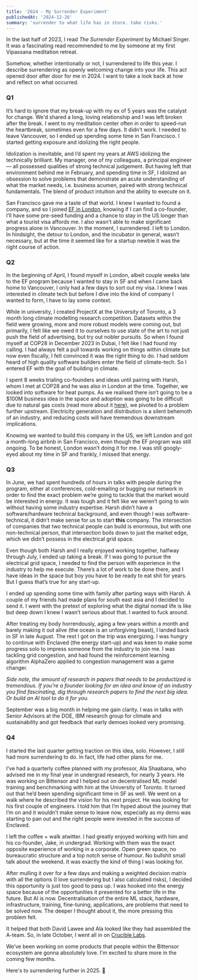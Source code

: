 ```yaml
---
title: '2024 - My Surrender Experiment'
publishedAt: '2024-12-26'
summary: 'surrender to what life has in store. take risks.'
---
```


In the last half of 2023, I read *The Surrender Experiment* by Michael Singer. It was a fascinating read recommended to me by someone at my first Vipassana meditation retreat.

Somehow, whether intentionally or not, I surrendered to life this year. I describe surrendering as openly welcoming change into your life. This act opened door after door for me in 2024. I want to take a look back at how and reflect on what occurred. 

### Q1

It’s hard to ignore that my break-up with my ex of 5 years was the catalyst for change. We'd shared a long, loving relationship and I was left broken after the break. I went to my meditation center often in order to speed-run the heartbreak, sometimes even for a few days. It didn't work. I needed to leave Vancouver, so I ended up spending some time in San Francisco. I started getting exposure and idolizing the right people. 

Idolization is inevitable, and I’d spent my years at AWS idolizing the technically brilliant. My manager, one of my colleagues, a principal engineer — all possessed qualities of strong technical judgement. But having left that environment behind me in February, and spending time in SF, I idolized an obsession to solve problems that demonstrate an acute understanding of what the market needs, i.e. business acumen, paired with strong technical fundamentals. The blend of product intuition and the ability to execute on it.

San Francisco gave me a taste of that world. I knew I wanted to found a company, and so I joined [EF in London](https://www.joinef.com/), knowing if I can find a co-founder, I’ll have some pre-seed funding and a chance to stay in the US longer than what a tourist visa affords me. I also wasn’t able to make significant progress alone in Vancouver. In the moment, I surrendered. I left to London. In hindsight, the detour to London, and the incubator in general, wasn’t necessary, but at the time it seemed like for a startup newbie it was the right course of action.

### Q2

In the beginning of April, I found myself in London, albeit couple weeks late to the EF program because I wanted to stay in SF and when I came back home to Vancouver, I only had a few days to sort out my visa. I knew I was interested in climate tech but before I dive into the kind of company I wanted to form, I have to lay some context. 

While in university, I created ProjectX at the University of Toronto, a 3 month long climate modelling research competition. Datasets within the field were growing, more and more robust models were coming out, but primarily, I felt like we owed it to ourselves to use state of the art to not just push the field of advertising, but try out nobler pursuits. So when I found myself at COP28 in December 2023 in Dubai, I felt like I had found my calling. I had always felt a pull towards working on things within climate but now even fiscally, I felt convinced it was the right thing to do. I had seldom heard of high quality software builders enter the field of climate-tech. So I entered EF with the goal of building in climate. 

I spent 8 weeks trialing co-founders and ideas until pairing with Harsh, whom I met at COP28 and he was also in London at the time. Together, we looked into software for heat pumps. As we realised there isn’t going to be a $100M business idea in the space and adoption was going to be difficult due to natural gas costs (read more about it [here](https://www.shardulb.xyz/blog/energy)), we pivoted to a problem further upstream. Electricity generation and distribution is a silent behemoth of an industry, and reducing costs will have tremendous downstream implications. 

Knowing we wanted to build this company in the US, we left London and got a month-long airbnb in San Francisco, even though the EF program was still ongoing. To be honest, London wasn’t doing it for me. I was still googly-eyed about my time in SF and frankly, I missed that energy.

### Q3

In June, we had spent hundreds of hours in talks with people during the program, either at conferences, cold-emailing or bugging our network in order to find the exact problem we’re going to tackle that the market would be interested in energy. It was tough and it felt like we weren’t going to win without having some industry expertise. Harsh didn’t have a software/hardware technical background, and even though I was software-technical, it didn’t make sense for us to start **this** company. The intersection of companies that two technical people can build is enormous, but with one non-technical person, that intersection boils down to just the market edge, which we didn’t possess in the electrical grid space.

Even though both Harsh and I really enjoyed working together, halfway through July, I ended up taking a break. If I was going to pursue the electrical grid space, I needed to find the person with experience in the industry to help me execute. There’s a lot of work to be done there, and I have ideas in the space but boy you have to be ready to eat shit for years. But I guess that’s true for any start-up. 

I ended up spending some time with family after parting ways with Harsh. A couple of my friends had made plans for south east asia and I decided to send it. I went with the pretext of exploring what the digital nomad life is like but deep down I knew I wasn’t serious about that. I wanted to fuck around.

After treating my body horrendously, aging a few years within a month and barely making it out alive (the ocean is an unforgiving beast), I landed back in SF in late August. The rest I got on the trip was energizing. I was hungry to continue with Enclaved (the energy start-up) and was keen to make some progress solo to impress someone from the industry to join me. I was tackling grid congestion, and had found the reinforcement learning algorithm AlphaZero applied to congestion management was a game changer.

*Side note, the amount of research in papers that needs to be productized is tremendous. If you’re a founder looking for an idea and know of an industry you find fascinating, dig through research papers to find the next big idea. Or build an AI tool to do it for you.* 

September was a big month in helping me gain clarity. I was in talks with Senior Advisors at the DOE, IBM research group for climate and sustainability and got feedback that early demoes looked very promising.

### Q4

I started the last quarter getting traction on this idea, solo. However, I still had more surrendering to do. In fact, life had other plans for me. 

I’ve had a quarterly coffee planned with my professor, Ala Shaabana, who advised me in my final year in undergrad research, for nearly 3 years. He was working on Bittensor and I helped out on decentralised ML model training and benchmarking with him at the University of Toronto. It turned out that he’d been spending significant time in SF as well. We went on a walk where he described the vision for his next project. He was looking for his first couple of engineers. I told him that I’m hyped about the journey that I’m on and it wouldn’t make sense to leave now, especially as my demo was starting to pan out and the right people were invested in the success of Enclaved.

I left the coffee + walk atwitter. I had greatly enjoyed working with him and his co-founder, Jake, in undergrad. Working with them was the exact opposite experience of working in a corporate. Open green space, no bureaucratic structure and a top notch sense of humour. No bullshit small talk about the weekend. It was exactly the kind of thing I was looking for.

After mulling it over for a few days and making a weighted decision matrix with all the options (I love surrendering but I also calculated risks), I decided this opportunity is just too good to pass up. I was hooked into the energy space because of the opportunities it presented for a better life in the future. But AI is now. Decentralisation of the entire ML stack, hardware, infrastructure, training, fine-tuning, applications, are problems that need to be solved now. The deeper I thought about it, the more pressing this problem felt. 

It helped that both David Lawee and Ala looked like they had assembled the A-team. So, in late October, I went all in on [Crucible Labs](https://cruciblelabs.com/).

We’ve been working on some products that people within the Bittensor ecosystem are gonna absolutely love. I'm excited to share more in the coming few months. 

Here's to surrendering further in 2025. 🍻